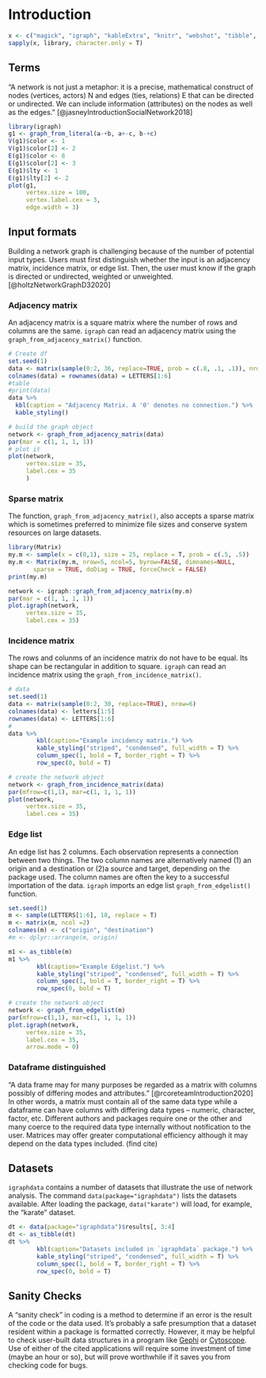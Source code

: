 # Introduction {#intro}

```r
x <- c("magick", "igraph", "kableExtra", "knitr", "webshot", "tibble", "igraphdata")
sapply(x, library, character.only = T)
```

## Terms

"A network is not just a metaphor: it is a precise, mathematical construct of nodes (vertices, actors) N and edges (ties, relations) E that can be directed or undirected. We can include information
(attributes) on the nodes as well as the edges." [@jasneyIntroductionSocialNetwork2018]

```r
library(igraph)
g1 <- graph_from_literal(a-+b, a+-c, b-+c)
V(g1)$color <- 1
V(g1)$color[2] <- 2
E(g1)$color <- 8
E(g1)$color[2] <- 3
E(g1)$lty <- 1
E(g1)$lty[2] <- 2
plot(g1, 
     vertex.size = 100,
     vertex.label.cex = 3,
     edge.width = 3)


```

## Input formats

Building a network graph is challenging because of the number of potential input types. Users must first distinguish whether the input is an adjacency matrix, incidence matrix, or edge list.  Then, the user must know if the graph is directed or undirected, weighted or unweighted. 
[@holtzNetworkGraphD32020]

### Adjacency matrix

An adjacency matrix is a square matrix where the number of rows and columns are the same. `igraph` can read an adjacency matrix using the `graph_from_adjacency_matrix()` function.  

```r

# Create df
set.seed(1)
data <- matrix(sample(0:2, 36, replace=TRUE, prob = c(.8, .1, .1)), nrow=6)
colnames(data) = rownames(data) = LETTERS[1:6]
#table
#print(data)
data %>%
  kbl(caption = "Adjacency Matrix. A '0' denotes no connection.") %>%
  kable_styling()
```

```r

# build the graph object
network <- graph_from_adjacency_matrix(data)
par(mar = c(1, 1, 1, 1))
# plot it
plot(network,
     vertex.size = 35,
     label.cex = 35
     )
```


### Sparse matrix

The function,  `graph_from_adjacency_matrix()`, also accepts a sparse matrix which is sometimes preferred to minimize file sizes and conserve system resources on large datasets.

```r
library(Matrix)
my.m <- sample(x = c(0,1), size = 25, replace = T, prob = c(.5, .5))
my.m <- Matrix(my.m, nrow=5, ncol=5, byrow=FALSE, dimnames=NULL,
       sparse = TRUE, doDiag = TRUE, forceCheck = FALSE)
print(my.m)
```

```r
network <- igraph::graph_from_adjacency_matrix(my.m)
par(mar = c(1, 1, 1, 1))
plot.igraph(network,
     vertex.size = 35,
     label.cex = 35)
```


### Incidence matrix

The rows and colunms of an incidence matrix do not have to be equal.  Its shape can be rectangular in addition to square. `igraph` can read an incidence matrix using the `graph_from_incidence_matrix()`.

```r
# data
set.seed(1)
data <- matrix(sample(0:2, 30, replace=TRUE), nrow=6)
colnames(data) <- letters[1:5]
rownames(data) <- LETTERS[1:6]
#
data %>%
        kbl(caption="Example incidency matrix.") %>%
        kable_styling("striped", "condensed", full_width = T) %>%
        column_spec(1, bold = T, border_right = T) %>%
        row_spec(0, bold = T)
```

```r
# create the network object
network <- graph_from_incidence_matrix(data)
par(mfrow=c(1,1), mar=c(1, 1, 1, 1))
plot(network, 
     vertex.size = 35,
     label.cex = 35)
```

### Edge list

An edge list has 2 columns. Each observation represents a connection between two things.  The two column names are alternatively named (1) an origin and a destination or (2)a source and target, depending on the package used.  The column names are often the key to a successful importation of the data.  `igraph` imports an edge list `graph_from_edgelist()` function.

```r
set.seed(1)
m <- sample(LETTERS[1:6], 18, replace = T)
m <- matrix(m, ncol =2)
colnames(m) <- c("origin", "destination")
#m <- dplyr::arrange(m, origin)

m1 <- as_tibble(m)
m1 %>%
        kbl(caption="Example Edgelist.") %>%
        kable_styling("striped", "condensed", full_width = T) %>%
        column_spec(1, bold = T, border_right = T) %>%
        row_spec(0, bold = T)
```

```r
# create the network object
network <- graph_from_edgelist(m)
par(mfrow=c(1,1), mar=c(1, 1, 1, 1))
plot.igraph(network, 
     vertex.size = 35,
     label.cex = 35, 
     arrow.mode = 0)
```

### Dataframe distinguished

"A data frame may for many purposes be regarded as a matrix with columns possibly of differing modes and attributes." [@rcoreteamIntroduction2020] In other words, a matrix must contain all of the same data type while a dataframe can have columns with differing data types -- numeric, character, factor, etc. Different authors and packages require one or the other and many coerce to the required data type internally without notification to the user. Matrices may offer greater computational efficiency although it may depend on the data types included. (find cite)

## Datasets

`igraphdata` contains a number of datasets that illustrate the use of network analysis.  The command `data(package="igraphdata")` lists the datasets available. After loading the package, `data("karate")` will load, for example, the "karate" dataset.

```r

dt <- data(package="igraphdata")$results[, 3:4]
dt <- as_tibble(dt)
dt %>% 
        kbl(caption="Datasets included in `igraphdata` package.") %>%
        kable_styling("striped", "condensed", full_width = T) %>%
        column_spec(1, bold = T, border_right = T) %>%
        row_spec(0, bold = T)
```

## Sanity Checks

A "sanity check" in coding is a method to determine if an error is the result of the code or the data used.  It's probably a safe presumption that a dataset resident within a package is formatted correctly.  However, it may be helpful to check user-built data structures in a program like [Gephi](https://gephi.org/) or [Cytoscope](https://cytoscape.org/). Use of either of the cited applications will require some investment of time (maybe an hour or so), but will prove worthwhile if it saves you from checking code for bugs.





